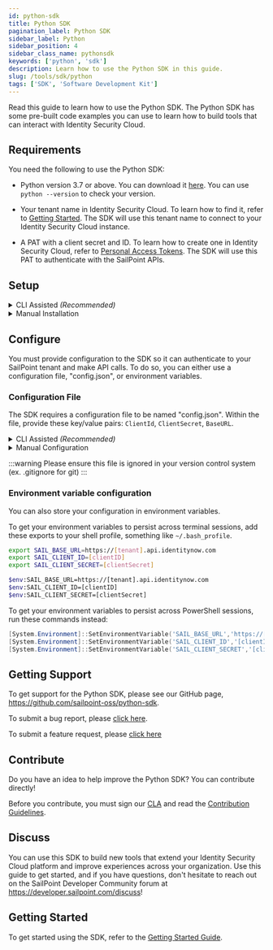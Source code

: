 ```yaml
---
id: python-sdk
title: Python SDK
pagination_label: Python SDK
sidebar_label: Python
sidebar_position: 4
sidebar_class_name: pythonsdk
keywords: ['python', 'sdk']
description: Learn how to use the Python SDK in this guide. 
slug: /tools/sdk/python
tags: ['SDK', 'Software Development Kit']
---
```


Read this guide to learn how to use the Python SDK. The Python SDK has some pre-built code examples you can use to learn how to build tools that can interact with Identity Security Cloud.

## Requirements

You need the following to use the Python SDK:

- Python version 3.7 or above. You can download it [here](https://www.python.org/downloads/). You can use `python --version` to check your version. 

- Your tenant name in Identity Security Cloud. To learn how to find it, refer to [Getting Started](/docs/api/getting-started.md#find-your-tenant-name). The SDK will use this tenant name to connect to your Identity Security Cloud instance.

- A PAT with a client secret and ID. To learn how to create one in Identity Security Cloud, refer to [Personal Access Tokens](https://documentation.sailpoint.com/saas/help/common/api_keys.html#generating-a-personal-access-token). The SDK will use this PAT to authenticate with the SailPoint APIs.


## Setup

<details>
<summary>CLI Assisted <em>(Recommended)</em></summary>

The SailPoint CLI offers a few commands that will allow you to quickly get started with the Python SDK. To learn how to install and use the SailPoint CLI, refer to [SailPoint CLI](https://developer.sailpoint.com/idn/tools/cli#get-the-cli).

Once the CLI is installed and configured, run this command to create a new Python project with the Python SDK:

```bash
sail sdk init python python-example
```

Running this command will create the structure for your project:

```text
|-- python-example
|   |-- requirements.txt
|   |-- sdk.py
```

Navigate into your project folder and run this command to install the required dependencies:

```bash
pip install -r requirements.txt
```

The SDK is now installed. To learn how to configure the SDK, refer to the [Configure section](#configure).


</details>

<details>
<summary>Manual Installation</summary>

To begin your Python project, you will need to create a directory for your project.

To create a project directory, run this command:

```bash
mkdir python-example
```

Then run this command to change into your project directory:

```bash
cd python-example
```

To initialize your project and install the SDK, create the "requirements.txt" file with the following line in your project directory:

```text
sailpoint >= 1.0.0
```

To install the SDK and its dependencies, run this command:

```bash
pip install -r requirements.txt
```

The SDK is now installed. To learn how to configure the SDK, refer to the [Configure section](#configure).

</details>

## Configure

You must provide configuration to the SDK so it can authenticate to your SailPoint tenant and make API calls. To do so, you can either use a configuration file, "config.json", or environment variables.

### Configuration File

The SDK requires a configuration file to be named "config.json". Within the file, provide these key/value pairs: `ClientId`, `ClientSecret`, `BaseURL`.

<details>
<summary>CLI Assisted <em>(Recommended)</em></summary>
The SailPoint CLI offers a command to generate the "config.json" file with your currently configured CLI credentials.

```bash
sail sdk init config
```

If you have multiple environments configured with the CLI, you can pass an additional parameter to state the environment you wish to create a "config.json" for. 

To pass an additional parameter that states the environment you want to configure, run this command: 

```bash
sail sdk init config --env devrel
```

#### Example "config.json"

```json
{
  "ClientId": "g0567b766b413b22c05c66e75d532f1b",
  "ClientSecret": "cabd0e950a7230b63c1ff45be33fb22065b382b6251a73c61177a8bb5482fcc7",
  "BaseURL": "https://[tenant].api.identitynow.com"
}
```

</details>

<details>
<summary>Manual Configuration</summary>

Create a file named "config.json", and provide these key/value pairs: `ClientID`, `ClientSecret`, `BaseUrl`.

#### Example "config.json"

```json
{
  "ClientId": "g0567b766b413b22c05c66e75d532f1b",
  "ClientSecret": "cabd0e950a7230b63c1ff45be33fb22065b382b6251a73c61177a8bb5482fcc7",
  "BaseURL": "https://[tenant].api.identitynow.com"
}
```

</details>

:::warning
Please ensure this file is ignored in your version control system (ex. .gitignore for git)
:::

### Environment variable configuration

You can also store your configuration in environment variables.

To get your environment variables to persist across terminal sessions, add these exports to your shell profile, something like `~/.bash_profile`.


<Tabs>
<TabItem value="linux_mac" label="Linux/Mac" default>

```bash
export SAIL_BASE_URL=https://[tenant].api.identitynow.com
export SAIL_CLIENT_ID=[clientID]
export SAIL_CLIENT_SECRET=[clientSecret]
```

</TabItem>
<TabItem value="windows" label="Windows PowerShell">

```bash
$env:SAIL_BASE_URL=https://[tenant].api.identitynow.com
$env:SAIL_CLIENT_ID=[clientID]
$env:SAIL_CLIENT_SECRET=[clientSecret]
```

To get your environment variables to persist across PowerShell sessions, run these commands instead:

```powershell
[System.Environment]::SetEnvironmentVariable('SAIL_BASE_URL','https://[tenant].api.identitynow.com')
[System.Environment]::SetEnvironmentVariable('SAIL_CLIENT_ID','[clientID]')
[System.Environment]::SetEnvironmentVariable('SAIL_CLIENT_SECRET','[clientSecret]')
```

</TabItem>
</Tabs>

## Getting Support

To get support for the Python SDK, please see our GitHub page, https://github.com/sailpoint-oss/python-sdk.

To submit a bug report, please [click here](https://github.com/sailpoint-oss/python-sdk/issues/new?assignees=&labels=bug&template=bug-report.md).

To submit a feature request, please [click here](https://github.com/sailpoint-oss/python-sdk/issues/new?assignees=&labels=enhancement&template=feature-request.md)

## Contribute

Do you have an idea to help improve the Python SDK? You can contribute directly!

Before you contribute, you must sign our [CLA](https://cla-assistant.io/sailpoint-oss/python-sdk) and read the [Contribution Guidelines](https://github.com/sailpoint-oss/developer.sailpoint.com/blob/main/CONTRIBUTING.md).

## Discuss

You can use this SDK to build new tools that extend your Identity Security Cloud platform and improve experiences across your organization. Use this guide to get started, and if you have questions, don't hesitate to reach out on the SailPoint Developer Community forum at https://developer.sailpoint.com/discuss! 

## Getting Started

To get started using the SDK, refer to the [Getting Started Guide](./getting-started.md).